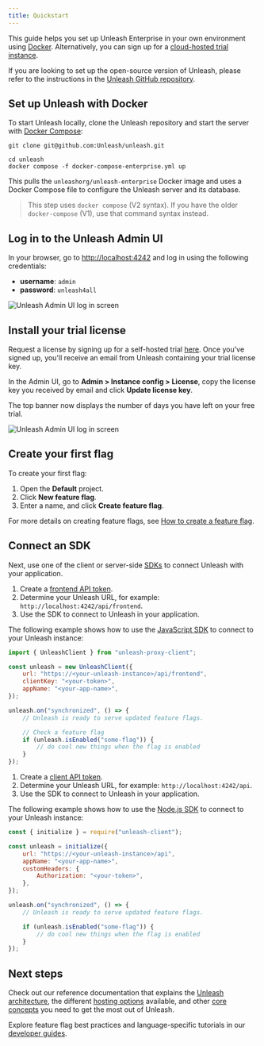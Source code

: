 ```yaml
---
title: Quickstart
---
```




This guide helps you set up Unleash Enterprise in your own environment using [Docker](#set-up-unleash-with-docker). Alternatively, you can sign up for a [cloud-hosted trial instance](https://www.getunleash.io/pricing).

If you are looking to set up the open-source version of Unleash, please refer to the instructions in the [Unleash GitHub repository](https://github.com/Unleash/unleash?tab=readme-ov-file#get-started-with-unleash).

## Set up Unleash with Docker

To start Unleash locally, clone the Unleash repository and start the server with [Docker Compose](https://docs.docker.com/compose/):

```shell
git clone git@github.com:Unleash/unleash.git

cd unleash
docker compose -f docker-compose-enterprise.yml up
```

This pulls the `unleashorg/unleash-enterprise` Docker image and uses a Docker Compose file to configure the Unleash server and its database.

> This step uses `docker compose` (V2 syntax). If you have the older `docker-compose` (V1), use that command syntax instead.

## Log in to the Unleash Admin UI

In your browser, go to [http://localhost:4242](http://localhost:4242) and log in using the following credentials:
- **username**: `admin`
- **password**: `unleash4all`

![Unleash Admin UI log in screen](/img/quickstart-login.png)

## Install your trial license

Request a license by signing up for a self-hosted trial [here](https://www.getunleash.io/pricing). Once you've signed up, you'll receive an email from Unleash containing your trial license key.

In the Admin UI, go to **Admin > Instance config > License**, copy the license key you received by email and click **Update license key**.

The top banner now displays the number of days you have left on your free trial.

![Unleash Admin UI log in screen](/img/quickstart-license.png)


## Create your first flag

To create your first flag:
1. Open the **Default** project.
2. Click **New feature flag**.
3. Enter a name, and click **Create feature flag**.

For more details on creating feature flags, see [How to create a feature flag](/how-to-create-feature-flag).

## Connect an SDK

Next, use one of the client or server-side [SDKs](/reference/sdks) to connect Unleash with your application.


<Tabs groupId="connect-sdk-quickstart">

<TabItem value="sdk-client-side" label="Connect a client-side SDK">

1. Create a [frontend API token](/reference/api-tokens-and-client-keys#frontend-tokens). 
2. Determine your Unleash URL, for example: `http://localhost:4242/api/frontend`. 
3. Use the SDK to connect to Unleash in your application.

The following example shows how to use the [JavaScript SDK](/reference/sdks/javascript-browser) to connect to your Unleash instance:

```javascript title="JavaScript SDK"
import { UnleashClient } from "unleash-proxy-client";

const unleash = new UnleashClient({
    url: "https://<your-unleash-instance>/api/frontend",
    clientKey: "<your-token>",
    appName: "<your-app-name>",
});

unleash.on("synchronized", () => {
    // Unleash is ready to serve updated feature flags.

    // Check a feature flag
    if (unleash.isEnabled("some-flag")) {
        // do cool new things when the flag is enabled
    }
});
```

</TabItem>
<TabItem value="sdk-server-side" label="Connect a server-side SDK">

1. Create a [client API token](/reference/api-tokens-and-client-keys#client-tokens).
2. Determine your Unleash URL, for example: `http://localhost:4242/api`.
3. Use the SDK to connect to Unleash in your application.

The following example shows how to use the [Node.js SDK](/reference/sdks/node) to connect to your Unleash instance:

```javascript title="Node.js SDK"
const { initialize } = require("unleash-client");

const unleash = initialize({
    url: "https://<your-unleash-instance>/api",
    appName: "<your-app-name>",
    customHeaders: {
        Authorization: "<your-token>",
    },
});

unleash.on("synchronized", () => {
    // Unleash is ready to serve updated feature flags.

    if (unleash.isEnabled("some-flag")) {
        // do cool new things when the flag is enabled
    }
});
```

</TabItem>
</Tabs>

## Next steps

Check out our reference documentation that explains the [Unleash architecture](/understanding-unleash/unleash-overview), the different [hosting options](/understanding-unleash/hosting-options) available, and other [core concepts](/reference) you need to get the most out of Unleash. 

Explore feature flag best practices and language-specific tutorials in our [developer guides](/topics).